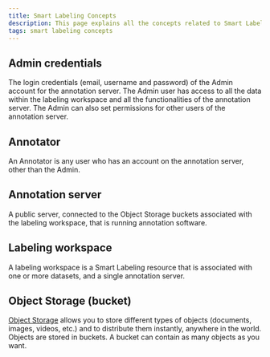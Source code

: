 ```yaml
---
title: Smart Labeling Concepts
description: This page explains all the concepts related to Smart Labeling
tags: smart labeling concepts
---
```


<Concept opened>

## Admin credentials

The login credentials (email, username and password) of the Admin account for the annotation server. 
The Admin user has access to all the data within the labeling workspace and all the functionalities of the annotation server. 
The Admin can also set permissions for other users of the annotation server.

</Concept>

<Concept opened>

## Annotator

An Annotator is any user who has an account on the annotation server, other than the Admin.

</Concept>

<Concept opened>

## Annotation server

A public server, connected to the Object Storage buckets associated with the labeling workspace, that is running annotation software.

</Concept>

<Concept>

## Labeling workspace

A labeling workspace is a Smart Labeling resource that is associated with one or more datasets, and a single annotation server.

</Concept>

<Concept>

## Object Storage (bucket)

[Object Storage](/storage/object/concepts/#object-storage) allows you to store different types of objects (documents, images, videos, etc.) and to distribute them instantly, anywhere in the world. 
Objects are stored in buckets. A bucket can contain as many objects as you want.

</Concept>